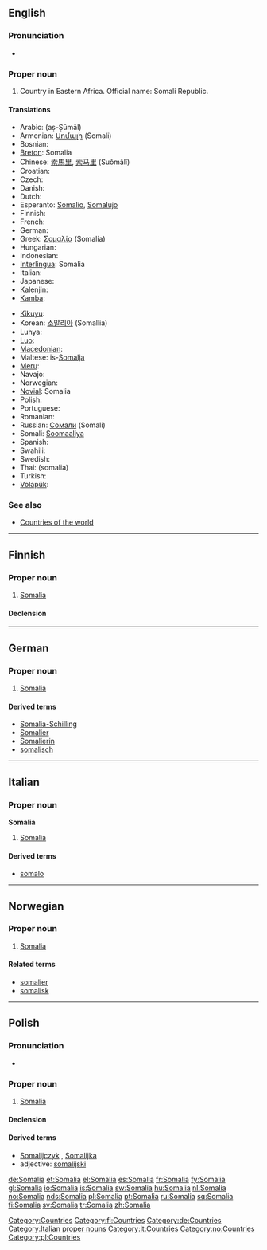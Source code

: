 {{also|Somália}}
==English==
{{wikipedia}}

===Pronunciation===
* {{rhymes|ɑːliə}}

===Proper noun===
{{en-proper noun}}

# Country in Eastern Africa. Official name: Somali Republic.

====Translations====
{{trans-top|country in Eastern Africa}}
* Arabic: {{Arab|[[الصومال‎]]}} (aṣ-Ṣūmāl)
* Armenian: [[Սոմալի]] (Somali)
* Bosnian: {{t-|bs|Somalija|f}}
* [[Breton]]: Somalia
* Chinese: [[索馬里]], [[索马里]] (Suǒmǎlǐ)
* Croatian: {{t-|hr|Somalija|f}}
* Czech: {{t-|cs|Somálsko|n}}
* Danish: {{t-|da|Somalia}}
* Dutch: {{t+|nl|Somalië}}
* Esperanto: [[Somalio]], [[Somalujo]]
* Finnish: {{t+|fi|Somalia}}
* French: {{t+|fr|Somalie|f}}
* German: {{t+|de|Somalia}}
* Greek: [[Σομαλία]] (Somalía) {{f}}
* Hungarian: {{t+|hu|Szomália}}
* Indonesian: {{t-|id|Somalia|xs=Indonesian}}
* [[Interlingua]]: Somalia
* Italian: {{t-|it|Somalia|f}}
* Japanese: {{t+|ja|ソマリア|tr=Somaria|sc=Jpan}}
* Kalenjin: {{tø|kln|Somalia}}
* [[Kamba]]: {{tø|kam|Somalia}}
{{trans-mid}}
* [[Kikuyu]]: {{tø|ki|Somalia}}
* Korean: [[소말리아]] (Somallia)
* Luhya: {{tø|luy|Somalia}}
* [[Luo]]: {{tø|luo|Somalia}}
* [[Macedonian]]: {{t|mk|Сомалија|f|tr=Somálija|xs=Macedonian}}
* Maltese: is-[[Somalja]]
* [[Meru]]: {{tø|mer|Somalia}}
* Navajo: {{tø|nv|Soomáálii Bikéyah}}
* Norwegian: {{t+|no|Somalia}}
* [[Novial]]: Somalia
* Polish: {{t+|pl|Somalia|f}}
* Portuguese: {{t+|pt|Somália}}
* Romanian: {{t-|ro|Somalia|f}}
* Russian: [[Сомали]] (Somalí) {{m}} {{indeclinable}}
* Somali: [[Soomaaliya]]
* Spanish: {{t+|es|Somalia|f}}
* Swahili: {{t+|sw|Somalia|xs=Swahili}}
* Swedish: {{t+|sv|Somalia}}
* Thai: {{Thai|[[โซมาเลีย]]}} (somalia)
* Turkish: {{t+|tr|Somali}}
* [[Volapük]]: {{t+|vo|Somalän|xs=Volapük}}
{{trans-bottom}}

===See also===
* [[Appendix:Countries of the world|Countries of the world]]

[[Category:Countries]]

----

==Finnish==
{{wikipedia|lang=fi}}

===Proper noun===
{{infl|fi|proper noun}}

# [[#English|Somalia]]

====Declension====
{{fi-decl-kulkija|Somali|np=1}}

[[Category:fi:Countries]]

----

==German==
{{wikipedia|lang=de}}

===Proper noun===
{{infl|de|proper noun|g=n}}

# [[#English|Somalia]]

====Derived terms====
* [[Somalia-Schilling]]
* [[Somalier]]
* [[Somalierin]]
* [[somalisch]]

[[Category:de:Countries]]

----

==Italian==
{{wikipedia|lang=it}}

===Proper noun===
'''Somalia''' {{f}}

# [[#English|Somalia]]

====Derived terms====
* [[somalo]]

[[Category:Italian proper nouns]]
[[Category:it:Countries]]

----

==Norwegian==

===Proper noun===
{{infl|no|proper noun}}

# [[#English|Somalia]]

====Related terms====
* [[somalier]]
* [[somalisk]]

[[Category:no:Countries]]

----

==Polish==

===Pronunciation===
* {{IPA|/sɔˈmalja/|lang=pl}}

===Proper noun===
{{infl|pl|proper noun|g=f}}

# [[#English|Somalia]]

====Declension====
{{pl-decl-noun-sing
|Somalia
|Somalii
|Somalii
|Somalię
|Somalią
|Somalii
|Somalio
}}

====Derived terms====
* [[Somalijczyk]] {{m}}, [[Somalijka]] {{f}}
* adjective: [[somalijski]]

[[Category:pl:Countries]]

[[de:Somalia]]
[[et:Somalia]]
[[el:Somalia]]
[[es:Somalia]]
[[fr:Somalia]]
[[fy:Somalia]]
[[gl:Somalia]]
[[io:Somalia]]
[[is:Somalia]]
[[sw:Somalia]]
[[hu:Somalia]]
[[nl:Somalia]]
[[no:Somalia]]
[[nds:Somalia]]
[[pl:Somalia]]
[[pt:Somalia]]
[[ru:Somalia]]
[[sq:Somalia]]
[[fi:Somalia]]
[[sv:Somalia]]
[[tr:Somalia]]
[[zh:Somalia]]